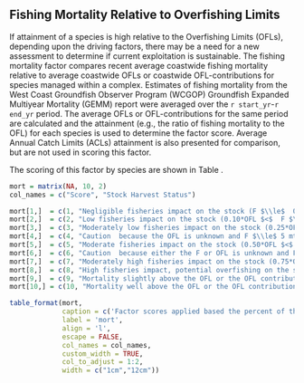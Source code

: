 ## Fishing Mortality Relative to Overfishing Limits

If attainment of a species is high relative to the Overfishing Limits (OFLs), depending upon the driving factors, there may be a need for a new assessment to determine if current exploitation is sustainable. The fishing mortality factor compares recent average coastwide fishing mortality relative to average coastwide OFLs or coastwide OFL-contributions for species managed within a complex. Estimates of fishing mortality from the West Coast Groundfish Observer Program (WCGOP) Groundfish Expanded Multiyear Mortality (GEMM) report were averaged over the `r start_yr`-`r end_yr` period.  The average OFLs or OFL-contributions for the same period are calculated and the attainment (e.g., the ratio of fishing mortality to the OFL) for each species is used to determine the factor score. Average Annual Catch Limits (ACLs) attainment is also presented for comparison, but are not used in scoring this factor.

The scoring of this factor by species are shown in Table \ref{tab:mort}.

```r
mort = matrix(NA, 10, 2)
col_names = c("Score", "Stock Harvest Status")

mort[1,]  = c(1, "Negligible fisheries impact on the stock (F $\\le$  0.10*OFL)." )
mort[2,]  = c(2, "Low fisheries impact on the stock (0.10*OFL $<$  F $\\le$ 0.25*OFL).")
mort[3,]  = c(3, "Moderately low fisheries impact on the stock (0.25*OFL $<$  F $\\le$ 0.50*OFL).")
mort[4,]  = c(4, "Caution  because the OFL is unknown and F $\\le$ 5 mt.")
mort[5,]  = c(5, "Moderate fisheries impact on the stock (0.50*OFL $<$  F $\\le$ 0.75*OFL).")
mort[6,]  = c(6, "Caution  because either the F or OFL is unknown and F $>$ 5 mt.")
mort[7,]  = c(7, "Moderately high fisheries impact on the stock (0.75*OFL $<$  F $\\le$ 0.90*OFL).")
mort[8,]  = c(8, "High fisheries impact, potential overfishing on the stock (0.90*OFL $<$  F $\\le$ OFL).")
mort[9,]  = c(9, "Mortality slightly above the OFL or the OFL contribution for the stock (OFL $<$  F $\\le$ 1.1*OFL).")
mort[10,] = c(10, "Mortality well above the OFL or the OFL contribution for the stock (1.1*OFL $<$  F ).")

table_format(mort, 
             caption = c('Factor scores applied based the percent of the OFL attainment by species.'),
             label = 'mort',
             align = 'l',
             escape = FALSE,
             col_names = col_names,             
             custom_width = TRUE,
             col_to_adjust = 1:2,
             width = c("1cm","12cm"))
                          

```